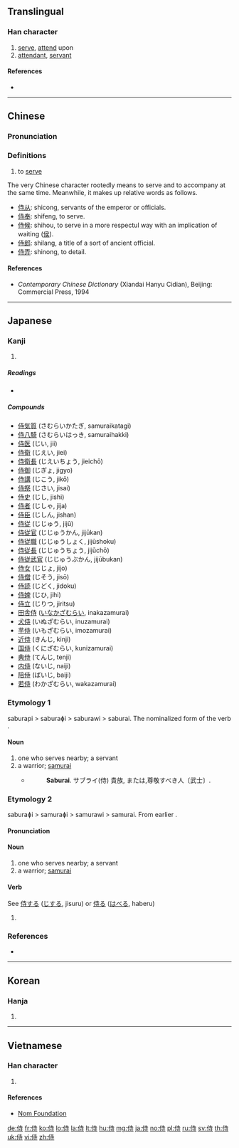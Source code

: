 ==Translingual==
{{stroke order|strokes=8}}

===Han character===
{{Han char|rn=9|rad=人|as=06|sn=8|four=24241|canj=OGDI|ids=⿰亻寺}}

# [[serve]], [[attend]] upon
# [[attendant]], [[servant]]

====References====
* {{Han ref|kx=0101.260|dkj=00589|dj=0215.070|hdz=10143.170|uh=4F8D|ud=20365|bh=A8CD|bd=43213}}

----

==Chinese==
{{zh-forms}}

===Pronunciation===
{{zh-pron
|m=shì
|c=si6
|mc=y
|oc=y
|ma=
|cat=v,n
}}

===Definitions===
# to [[serve]]

The very Chinese character rootedly<!--What does "rootedly" mean in this context?--> means to serve and to accompany at the same time. Meanwhile, it makes up relative words as follows.

* [[侍从]]: shicong, servants of the emperor or officials.
* [[侍奉]]: shifeng, to serve.
* [[侍候]]: shihou, to serve in a more respectul way with an implication of waiting ([[侯]]).
* [[侍郎]]: shilang, a title of a sort of ancient official.
* [[侍弄]]: shinong, to detail.

====References====
* ''Contemporary Chinese Dictionary'' (Xiandai Hanyu Cidian), Beijing: Commercial Press, 1994

----

==Japanese==

===Kanji===
{{ja-kanji|grade=c|rs=人06}}

# {{defn|lang=ja|sort=人06}}

=====Readings=====
* {{ja-readings|goon=[[じ]] (ji)|kanon=[[し]] (shi)|kun=[[さむらい]] (samurai), [[はべる]] (haberu), [[さぶらう]] (saburau)|nanori=[[ひと]] (hito)}}

=====Compounds=====
* [[侍気質]] (さむらいかたぎ, samuraikatagi)
* [[侍八騎]] (さむらいはっき, samuraihakki)
* [[侍医]] (じい, jii)
* [[侍衛]] (じえい, jiei)
* [[侍衛長]] (じえいちょう, jieichō)
* [[侍御]] (じぎょ, jigyo)
* [[侍講]] (じこう, jikō)
* [[侍祭]] (じさい, jisai)
* [[侍史]] (じし, jishi)
* [[侍者]] (じしゃ, jija)
* [[侍臣]] (じしん, jishan)
* [[侍従]] (じじゅう, jijū)
* [[侍従官]] (じじゅうかん, jijūkan)
* [[侍従職]] (じじゅうしょく, jijūshoku)
* [[侍従長]] (じじゅうちょう, jijūchō)
* [[侍従武官]] (じじゅうぶかん, jijūbukan)
* [[侍女]] (じじょ, jijo)
* [[侍僧]] (じそう, jisō)
* [[侍読]] (じどく, jidoku)
* [[侍婢]] (じひ, jihi)
* [[侍立]] (じりつ, jiritsu)
* [[田舎侍]] ([[いなかざむらい]], inakazamurai)
* [[犬侍]] (いぬざむらい, inuzamurai)
* [[芋侍]] (いもざむらい, imozamurai)
* [[近侍]] (きんじ, kinji)
* [[国侍]] (くにざむらい, kunizamurai)
* [[典侍]] (てんじ, tenji)
* [[内侍]] (ないじ, naiji)
* [[陪侍]] (ばいじ, baiji)
* [[若侍]] (わかざむらい, wakazamurai)

===Etymology 1===
{{ja-kanjitab|さぶらい|yomi=k}}
saburapi > saburaɸi > saburawi > saburai. The nominalized form of the verb {{m|ja|侍う|tr=saburau}}.

====Noun====
{{ja-noun|さぶらい|hhira=さぶらひ}}

# one who serves nearby; a servant
# a warrior; [[samurai]]
#* {{RQ:Nippo Jisho|545}}
#*: '''Saburai'''. サブライ(侍) 貴族, または,尊敬すべき人〔武士〕.

===Etymology 2===
{{ja-kanjitab|さむらい|yomi=k}}
{{wikipedia|lang=ja}}
saburaɸi > samuraɸi > samurawi > samurai. From earlier {{m|ja|侍|tr=saburahi}}.

====Pronunciation====
{{ja-pron|さむらい|acc=h|acc_ref=NHK|y=k}}

====Noun====
{{ja-noun|さむらい|hhira=さむらひ}}

# one who serves nearby; a servant
# a warrior; [[samurai]]

====Verb====
See [[侍する]] ([[じする]], jisuru) or [[侍る]] ([[はべる]], haberu)

# {{defn|lang=ja|sort=人06}}

===References===
<references/>
* {{R:Nippo Jisho}}

----

==Korean==

===Hanja===
{{ko-hanja|hangeul=시|rv=si|mr=si}}

# {{defn|lang=ko|sort=人06}}

----

==Vietnamese==

===Han character===
{{vi-hantu|[[thị]]|rs=人06}}

# {{defn|lang=vi|sort=人06}}

====References====
* [http://nomfoundation.org/common/nom_details.php?codepoint=4f8d Nom Foundation]

[[de:侍]]
[[fr:侍]]
[[ko:侍]]
[[lo:侍]]
[[la:侍]]
[[lt:侍]]
[[hu:侍]]
[[mg:侍]]
[[ja:侍]]
[[no:侍]]
[[pl:侍]]
[[ru:侍]]
[[sv:侍]]
[[th:侍]]
[[uk:侍]]
[[vi:侍]]
[[zh:侍]]